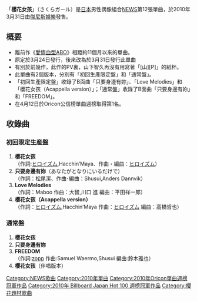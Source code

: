 {{infobox Single
| Name = 櫻花女孩
| Artist = [[NEWS|NEWS]]
| Album          = [[LIVE_(NEWS專輯)|LIVE]]
| A-side         = 櫻花女孩
| B-side         = 只要身邊有妳<br/>Love Melodies<br/>櫻花女孩（Acappella version）<br/>FREEDOM
| Released =  2010年3月31日
| Recorded = 2010年
| Genre = [[J-POP|J-POP]]
| Label = [[傑尼斯娛樂|傑尼斯娛樂]]
| Chart position = * 週最高排名第1名（[[Oricon|Oricon]]）
* Oricon 2010年3月第3位
* Oriocn 2010年上半年第11位
* Oriocn 2010年年間第25位
| Last single = [[愛情血型ABO|愛情血型ABO]]<br/>(2009)
| This single = '''櫻花女孩''' <br/>(2010)
| Next single = [[Fighting_Man|Fighting Man]]<br/>(2010)
}}

「'''櫻花女孩'''」（さくらガール）是[[日本|日本]]男性偶像組合[[NEWS|NEWS]]第12張單曲，於2010年3月31日由[[傑尼斯娛樂|傑尼斯娛樂]]發售。

== 概要 ==
* 離前作《[[愛情血型ABO|愛情血型ABO]]》相距約11個月以來的單曲。
* 原定於3月24日發行，後來改為於3月31日發行此單曲
* 有別於前幾作，此作的PV裏，山下智久再沒有用寫著「[山][P]」的紙杯。
* 此單曲有2個版本，分別有「初回生產限定盤」和「通常盤」。
* 「初回生產限定盤」收錄了B面曲「只要身邊有妳」、「Love Melodies」和「櫻花女孩（Acappella version）」；「通常盤」收錄了B面曲「只要身邊有妳」和「FREEDOM」。
* 在4月12日於Oricon公信榜單曲週榜取得第1名。

== 收錄曲 ==
=== 初回限定生産盤 ===
# '''櫻花女孩'''<br/>（作詞:[[ヒロイズム|ヒロイズム]],Hacchin’Maya、作曲・編曲：[[ヒロイズム|ヒロイズム]]）
# '''只要身邊有妳'''（あなたがとなりにいるだけで）<br/>（作詞：松尾潔、作曲･編曲：Shusui,Anders Dannvik）
# '''Love Melodies'''<br/>（作詞：Maboo 作曲：大智,川口 進 編曲：平田祥一郎）
# '''櫻花女孩（Acappella version）'''<br/>（作詞：[[ヒロイズム|ヒロイズム]],Hacchin’Maya 作曲：[[ヒロイズム|ヒロイズム]] 編曲：高橋哲也）

=== 通常盤 ===
# '''櫻花女孩'''
# '''只要身邊有妳'''
# '''FREEDOM'''<br/>（作詞:[[zopp|zopp]] 作曲:Samuel Waermo,Shusui 編曲:鈴木雅也）
# '''櫻花女孩'''（伴唱版本）


{{NEWS组合}}
{{Oricon單曲週榜冠軍 (2010年)|2010年4月12日}}
{{Billboard JAPAN Hot 100 週榜冠軍 (2010年)|2010年4月12日}}

{{DEFAULTSORT:Sakura Girl}}
[[Category:NEWS歌曲|Category:NEWS歌曲]]
[[Category:2010年單曲|Category:2010年單曲]]
[[Category:2010年Oricon單曲週榜冠軍作品|Category:2010年Oricon單曲週榜冠軍作品]]
[[Category:2010年_Billboard_Japan_Hot_100_週榜冠軍作品|Category:2010年 Billboard Japan Hot 100 週榜冠軍作品]]
[[Category:櫻花題材歌曲|Category:櫻花題材歌曲]]